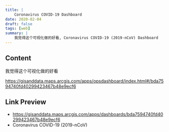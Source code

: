 ```yaml
---
title: |
    Coronavirus COVID-19 Dashboard
date: 2020-02-04
draft: false
tags: [web]
summary: |
    我觉得这个可视化做的好看, Coronavirus COVID-19 (2019-nCoV) Dashboard
---
```


## Content

我觉得这个可视化做的好看

https://gisanddata.maps.arcgis.com/apps/opsdashboard/index.html#/bda7594740fd40299423467b48e9ecf6


## Link Preview

- https://gisanddata.maps.arcgis.com/apps/dashboards/bda7594740fd40299423467b48e9ecf6
- Coronavirus COVID-19 (2019-nCoV)
